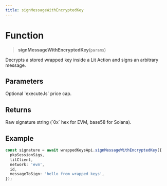 ```yaml
---
title: signMessageWithEncryptedKey
---
```


# Function

> **signMessageWithEncryptedKey**(`params`)

Decrypts a stored wrapped key inside a Lit Action and signs an arbitrary message.

## Parameters

<ParamField path="params.pkpSessionSigs" type="SessionSigsMap" required />
<ParamField path="params.litClient" type="LitClient" required />
<ParamField path="params.network" type="'evm' | 'solana'" required />
<ParamField path="params.id" type="string" required />
<ParamField path="params.messageToSign" type="string | Uint8Array" required />
<ParamField path="params.userMaxPrice" type="bigint">
  Optional `executeJs` price cap.
</ParamField>

## Returns

<ResponseField name="signature" type="string">
  Raw signature string (`0x` hex for EVM, base58 for Solana).
</ResponseField>

## Example

```ts
const signature = await wrappedKeysApi.signMessageWithEncryptedKey({
  pkpSessionSigs,
  litClient,
  network: 'evm',
  id,
  messageToSign: 'hello from wrapped keys',
});
```
